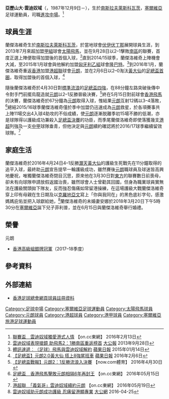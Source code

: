 {{noteTA
|T=zh-cn:亚历山大·兰杰洛维奇;zh-hk:亞歷山大·雲迪奴域;zh-tw:亞歷山大·蘭傑洛維奇;
|1=zh-cn:兰杰洛维奇;zh-hk:雲迪奴域;zh-tw:蘭傑洛維奇;
|2=zh-tw:姆拉維河畔彼得羅瓦茨;zh-hk:佩特羅瓦;zh-cn:姆拉维河畔彼得罗瓦茨;
|3=zh-tw:斯維萊伊那茨;zh-hk:施維拿歷;zh-cn:斯维莱伊那茨;
}}
{{Infobox football biography
| name        = 雲迪奴域<br> Aleksandar Ranđelović
| nickname    =
| fullname    = {{lang|hr|Aleksandar Ranđelović}} / {{lang|sr|Александар Ранђеловић}}
| image       = Aleksandar Ranđelović.JPG
| image_size  = 
| birth_date  = {{Birth date and age|1987|12|9|}}
| birth_place = [[南斯拉夫|南斯拉夫]][[萊斯科瓦茨|萊斯科瓦茨]]
| height      = {{height|m=1.78}}
| position    = [[進攻中場|進攻中場]]、[[左中場|左中場]]、[[前鋒|前鋒]]
| currentclub = 
| clubnumber  = 
| youthyears  =
| youthclubs  = 
| years1  = 2006–2007
| clubs1  = [[伏伊伏丁那足球俱樂部|伏伊伏丁那]]
| caps1   = 
| goals1  = 
| years2  = 2007–2008
| clubs2  = {{link-sr|斯美德雷沃1924足球俱樂部|ФК Смедерево 1924|斯美德雷沃}}
| caps2   = 
| goals2  = 
| years3  = 2008–2009
| clubs3  = [[澤列茲尼察足球俱樂部|澤列茲尼察]]
| caps3   = 
| goals3  = 
| years4  = 2009–2010
| clubs4  = {{link-sr|佩特羅瓦茨足球會|ФК Слога Петровац на Млави|佩特羅瓦茨}}
| caps4   = 
| goals4  = 
| years5  = 2010–2011
| clubs5  = {{link-sr|施維拉伊拿茨足球會|ФК Раднички Свилајнац|施維拉伊拿茨}}
| caps5   = 
| goals5  = 
| years6  = 2011–2012
| clubs6  = [[歐羅什哈佐足球會|歐羅什哈佐]]
| caps6   = 34
| goals6  = 17
| years7  = 2012–2013
| clubs7  = {{link-hu|貝克耶什查巴1912|Békéscsaba 1912 Előre}}
| caps7   = 29
| goals7  = 15
| years8  = 2013–2015
| clubs8  = [[太陽飛馬足球會|太陽飛馬]]
| caps8   = 29
| goals8  = 5
| years9  = 2015
| clubs9  = [[隆巴德帕波足球俱樂部|隆巴德]]
| caps9   = 9
| goals9  = 0
| years10 = 2016–2018
| clubs10 = [[元朗足球會|陽光元朗]]
| caps10  = 39
| goals10 = 14
| nationalyears1 = 
| nationalteam1  = 
| nationalcaps1  = 
| nationalgoals1 = 
| pcupdate = 
| ntupdate =
}}

'''亞歷山大·雲迪奴域'''（{{lang-sr|'''Александар  Ранђеловић'''}}，1987年12月9日－），生於[[南斯拉夫|南斯拉夫]][[萊斯科瓦茨|萊斯科瓦茨]]，[[塞爾維亞|塞爾維亞]]足球運動員，司職[[進攻中場|進攻中場]]。<ref>[http://hk.on.cc/hk/bkn/cnt/sport/20160213/bkn-20160213022533708-0213_00882_001.html 聯賽盃　雲迪奴域獨愛港式人情] {{Wayback|url=http://hk.on.cc/hk/bkn/cnt/sport/20160213/bkn-20160213022533708-0213_00882_001.html |date=20191211180314 }} 【on.cc東網】 2016年2月13日</ref>

==球員生涯==
蘭傑洛維奇生於[[南斯拉夫|南斯拉夫]][[萊斯科瓦茨|萊斯科瓦茨]]，於當地球會[[伏伊伏丁那足球俱樂部|伏伊伏丁那]]展開球員生涯，到2013年7月來超加盟[[香港甲組足球聯賽|甲組]]球會[[太陽飛馬足球會|太陽飛馬]]，並在9月28日以2–1擊敗[[南區足球會|南區]]的聯賽，首度正選上陣便取得加盟後的首個入球，<ref>[http://paper.takungpao.com/resfile/PDF/20130929/PDF/b4_screen.pdf 雲迪奴域表現搶鏡 助飛馬2：1勝南區重返榜首] {{Wayback|url=http://paper.takungpao.com/resfile/PDF/20130929/PDF/b4_screen.pdf |date=20180930020147 }}[[大公報|大公報]] 2013年9月28日</ref>直到2014/15球季，蘭傑洛維奇上陣機會大減，至2015年1月球會與他解約加盟[[匈牙利足球乙級聯賽|匈牙利乙組]]球會[[隆巴德帕波足球俱樂部|隆巴特]]。<ref>[http://hk.apple.nextmedia.com/sports/art/20150114/19001606 體訊速遞︰（足球）飛馬與雲迪奴域解約] {{Wayback|url=http://hk.apple.nextmedia.com/sports/art/20150114/19001606 |date=20170729103025 }} [[蘋果日報|蘋果日報]] 2015年01月14日</ref>到2016年1月，蘭傑洛維奇重返[[香港|香港]]加盟[[港超聯|港超聯]]球會[[元朗足球會|元朗]]，並在2月6日以2–0淘汰[[黃大仙區康樂體育會|黃大仙]]的[[2015–16年香港足總盃|足總盃首圈]]，取得加盟後的首個入球，<ref>[http://hk.apple.nextmedia.com/realtime/sports/20160206/54733614 【足總盃】元朗2:0黃大仙 搭上8強尾班車] {{Wayback|url=http://hk.apple.nextmedia.com/realtime/sports/20160206/54733614 |date=20170729101152 }} [[蘋果日報|蘋果日報]] 2016年2月6日</ref>

隨後蘭傑洛維奇於4月30日對[[香港流浪足球會|標準流浪]]的[[2015–16年香港足總盃|足總盃四強]]，在88分鐘左路突破後傳中令對手門前擺烏龍造就[[元朗足球會|元朗]]以2–1反勝晉級決賽，<ref>[http://news.now.com/home/sports/player?newsId=sp15008810774 【足總盃戰報】元朗2：1反勝流浪入決賽] {{Wayback|url=http://news.now.com/home/sports/player?newsId=sp15008810774 |date=20200203131958 }}【now.com體育】 2016年4月30日</ref>終在5月15日對前球會[[香港飛馬足球會|香港飛馬]]的決賽，蘭傑洛維奇於67分鐘為[[元朗足球會|元朗]]取得入球，惟結果[[元朗足球會|元朗]]互射12碼以3–4落敗，<ref>[http://hk.on.cc/hk/bkn/cnt/sport/20160515/bkn-20160515175313062-0515_00882_001.html 足總盃　香港飛馬擊敗元朗相隔6年再封王] {{Wayback|url=http://hk.on.cc/hk/bkn/cnt/sport/20160515/bkn-20160515175313062-0515_00882_001.html |date=20160701074037 }} 【on.cc東網】 2016年05月15日</ref>總結2015/16球季蘭傑洛維奇僅於季中加盟仍迅速成為[[元朗足球會|元朗]]救星，於各項賽事共上陣11場交出4入球4助攻的不俗成績，使[[元朗足球會|元朗]]逐漸脱離季初15場不勝的低潮，亦是球隊得以護級成功兼殺入[[2015–16年香港足總盃|足總盃決賽]]的功臣，而季尾蘭傑洛維奇即使落獲幾支[[港超|港超]]列強及一支[[中甲|中甲]]球隊垂青，但他決定與[[元朗足球會|元朗]]續約確認將於2016/17球季繼續留效球隊。<ref>[http://hk.on.cc/hk/bkn/cnt/sport/20160519/mobile/bkn-20160519162925725-0519_00882_001.html?eventPath=hk_sport&eventID=4028828d4d9a0d6f014dc43e82ec5983 港超聯　「義氣哥」雲迪奴域續約元朗] {{Wayback|url=http://hk.on.cc/hk/bkn/cnt/sport/20160519/mobile/bkn-20160519162925725-0519_00882_001.html?eventPath=hk_sport&eventID=4028828d4d9a0d6f014dc43e82ec5983 |date=20191210044909 }} 【on.cc東網】 2016年05月19日</ref>

==家庭生活==
蘭傑洛維奇於2016年4月24日4–1反勝[[黃大仙區康樂體育會|灝天黃大仙]]的護級生死戰先在11分鐘取得的追平入球，最終助[[元朗足球會|元朗]]宣告提早一輪護級成功，雖然賽後[[元朗足球會|元朗]]職球員及球迷皆高興地慶祝，唯獨蘭傑洛維奇閉目沉思，原來他在3月30日對[[東方足球隊|東方]]的聯賽數日前喪母，卻未有向球隊申請放假返國治喪，雖然球會人士曾勸其回國，但身為職業球員實無法在護級關頭拋下隊友，反而強忍傷痛如常留港操練，在這場護級大戰蘭傑洛維奇穿上印有母親在生日期及以[[克羅地亞文|克羅地亞文]]寫上「你與我同在」的黑色底衫字句，感激媽媽庇佑並把入球獻給她，<ref>[http://sports.takungpao.com.hk/football/china/q/2016/0425/3310821.html 雲迪奴域助元朗成功護級 忍痛留港顯專業] {{Wayback|url=http://sports.takungpao.com.hk/football/china/q/2016/0425/3310821.html |date=20191018091241 }} [[大公網|大公網]] 2016-04-25</ref>蘭傑洛維奇的未婚妻安娜於2018年3月20日下午5時30分在[[塞爾維亞|塞爾維亞]]誕下兒子菲利普，並在6月15日與蘭傑洛維奇舉行婚禮。

==榮譽==
;元朗	
* [[2017–18年香港高級組銀牌|香港高級組銀牌冠軍]]（2017–18季度）

==參考資料==
{{Reflist}}

==外部連結==
*[https://www.hkfa.com/ch/club/141/detail?player=12600 香港足球總會網頁球員註冊資料] {{Wayback|url=https://www.hkfa.com/ch/club/141/detail?player=12600 |date=20191102175854 }}

{{元朗球員名單}}
{{DEFAULTSORT:Aleksandar Ranđelović}} 
[[Category:足球中場|Category:足球中場]]
[[Category:塞爾維亞足球運動員|Category:塞爾維亞足球運動員]]
[[Category:太陽飛馬球員|Category:太陽飛馬球員]]
[[Category:元朗球員|Category:元朗球員]]
[[Category:港超球員|Category:港超球員]]
[[Category:港甲球員|Category:港甲球員]]
[[Category:塞爾維亞旅港足球運動員|Category:塞爾維亞旅港足球運動員]]